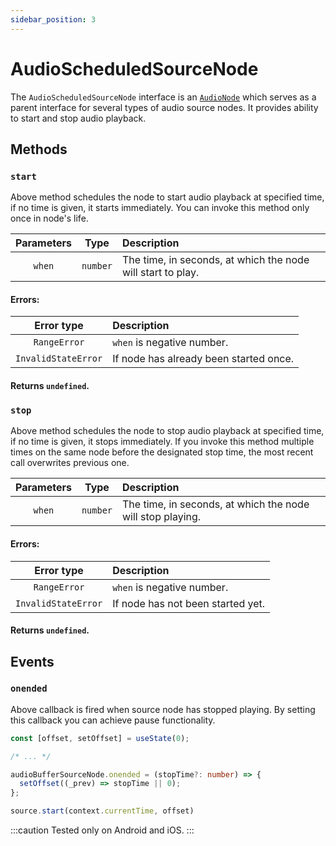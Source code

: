 ```yaml
---
sidebar_position: 3
---
```



# AudioScheduledSourceNode

The `AudioScheduledSourceNode` interface is an [`AudioNode`](/core/audio-node) which serves as a parent interface for several types of audio source nodes.
It provides ability to start and stop audio playback.

## Methods

### `start`

Above method schedules the node to start audio playback at specified time, if no time is given, it starts immediately.
You can invoke this method only once in node's life.

| Parameters | Type | Description |
| :---: | :---: | :---- |
| `when` | `number` | The time, in seconds, at which the node will start to play. |

#### Errors:

| Error type | Description |
| :---: | :---- |
| `RangeError` | `when` is negative number. |
| `InvalidStateError` | If node has already been started once. |

#### Returns `undefined`.

### `stop`

Above method schedules the node to stop audio playback at specified time, if no time is given, it stops immediately.
If you invoke this method multiple times on the same node before the designated stop time, the most recent call overwrites previous one.

| Parameters | Type | Description |
| :---: | :---: | :---- |
| `when` | `number` | The time, in seconds, at which the node will stop playing. |

#### Errors:

| Error type | Description |
| :---: | :---- |
| `RangeError` | `when` is negative number. |
| `InvalidStateError` | If node has not been started yet. |

#### Returns `undefined`.

## Events

### `onended` <Experimental />

Above callback is fired when source node has stopped playing.
By setting this callback you can achieve pause functionality.

```ts
const [offset, setOffset] = useState(0);

/* ... */

audioBufferSourceNode.onended = (stopTime?: number) => {
  setOffset((_prev) => stopTime || 0);
};

source.start(context.currentTime, offset)
```

:::caution
Tested only on Android and iOS.
:::
